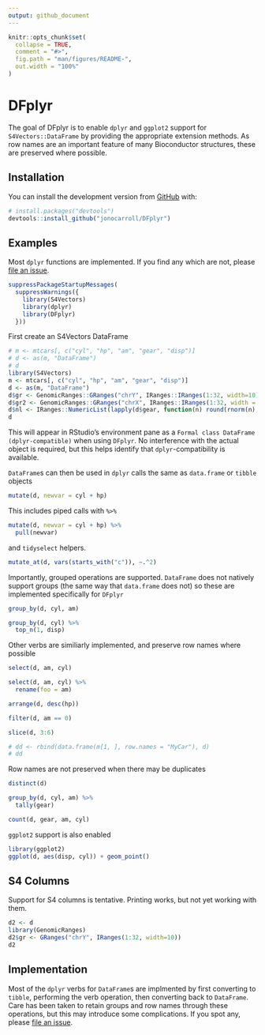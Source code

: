 ```yaml
---
output: github_document
---
```


<!-- README.md is generated from README.Rmd. Please edit that file -->

```r
knitr::opts_chunk$set(
  collapse = TRUE,
  comment = "#>",
  fig.path = "man/figures/README-",
  out.width = "100%"
)
```
# DFplyr

<!-- badges: start -->
<!-- badges: end -->

The goal of DFplyr is to enable `dplyr` and `ggplot2` support for `S4Vectors::DataFrame` by 
providing the appropriate extension methods. As row names are an important feature of many 
Bioconductor structures, these are preserved where possible.

## Installation

You can install the development version from [GitHub](https://github.com/) with:

``` r
# install.packages("devtools")
devtools::install_github("jonocarroll/DFplyr")
```
## Examples

Most `dplyr` functions are implemented. If you find any which are not, please [file an issue](https://github.com/jonocarroll/DFplyr/issues/new).

```r
suppressPackageStartupMessages(
  suppressWarnings({
    library(S4Vectors)
    library(dplyr)
    library(DFplyr)
  }))
```

First create an S4Vectors DataFrame

```r
# m <- mtcars[, c("cyl", "hp", "am", "gear", "disp")]
# d <- as(m, "DataFrame")
# d
library(S4Vectors)
m <- mtcars[, c("cyl", "hp", "am", "gear", "disp")]
d <- as(m, "DataFrame")
d$gr <- GenomicRanges::GRanges("chrY", IRanges::IRanges(1:32, width=10))
d$gr2 <- GenomicRanges::GRanges("chrX", IRanges::IRanges(1:32, width = 10))
d$nl <- IRanges::NumericList(lapply(d$gear, function(n) round(rnorm(n), 2)))
d
```

This will appear in RStudio's environment pane as a `Formal class DataFrame (dplyr-compatible)` when 
using `DFplyr`. No interference with the actual object is required, but this helps 
identify that `dplyr`-compatibility is available.

`DataFrame`s can then be used in `dplyr` calls the same as `data.frame` or `tibble` objects

```r
mutate(d, newvar = cyl + hp)
```

This includes piped calls with `%>%`


```r
mutate(d, newvar = cyl + hp) %>%
  pull(newvar)
```

and `tidyselect` helpers.

```r
mutate_at(d, vars(starts_with("c")), ~.^2)
```

Importantly, grouped operations are supported. `DataFrame` does not 
natively support groups (the same way that `data.frame` does not) so these
are implemented specifically for `DFplyr`

```r
group_by(d, cyl, am)

group_by(d, cyl) %>% 
  top_n(1, disp)
```

Other verbs are similiarly implemented, and preserve row names where possible

```r
select(d, am, cyl)

select(d, am, cyl) %>%
  rename(foo = am)

arrange(d, desc(hp))

filter(d, am == 0) 

slice(d, 3:6)

# dd <- rbind(data.frame(m[1, ], row.names = "MyCar"), d)
# dd
```

Row names are not preserved when there may be duplicates 

```r
distinct(d)

group_by(d, cyl, am) %>%
  tally(gear)

count(d, gear, am, cyl)
```

`ggplot2` support is also enabled

```r
library(ggplot2)
ggplot(d, aes(disp, cyl)) + geom_point()
```

## S4 Columns

Support for S4 columns is tentative. Printing works, but not yet working with them.

```r
d2 <- d
library(GenomicRanges)
d2$gr <- GRanges("chrY", IRanges(1:32, width=10))
d2
```

## Implementation

Most of the `dplyr` verbs for `DataFrame`s are implmented by first converting to `tibble`, 
performing the verb operation, then converting back to `DataFrame`. Care has been taken to 
retain groups and row names through these operations, but this may introduce some 
complications. If you spot any, please [file an issue](https://github.com/jonocarroll/DFplyr/issues/new).
